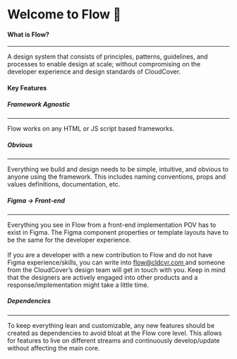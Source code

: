 
<Meta title="Foundation/Introduction/About"></Meta>

<h1 class="margin-btm-44">Welcome to Flow 🎉</h1>

<h4 class="margin-btm-8">What is Flow?</h4>
<hr class="margin-btm-24"></hr>

<p class="margin-btm-44">
  A design system that consists of principles, patterns, guidelines, and processes to enable design
  at scale; without compromising on the developer experience and design standards of CloudCover.
</p>

<h4 class="margin-btm-24">Key Features</h4>
<h5 class="margin-btm-8">Framework Agnostic</h5>
<hr class="margin-btm-24"></hr>
<p class="margin-btm-24">Flow works on any HTML or JS script based frameworks. </p>

<h5 class="margin-btm-8">Obvious</h5>
<hr class="margin-btm-24"></hr>
<p class="margin-btm-24">
  Everything we build and design needs to be simple, intuitive, and obvious to anyone using the
  framework. This includes naming conventions, props and values definitions, documentation, etc.
</p>

<h5 class="margin-btm-8">Figma → Front-end</h5>
<hr class="margin-btm-24"></hr>
<p class="margin-btm-24">
  Everything you see in Flow from a front-end implementation POV has to exist in Figma. The Figma
  component properties or template layouts have to be the same for the developer experience.
  <br />
  <br />
  If you are a developer with a new contribution to Flow and do not have Figma experience/skills, you
  can write into <a href="https://flow.cldcvr.com/" target="blank">
    flow@cldcvr.com
  </a> and someone from the CloudCover’s design team will get in touch with you. Keep in mind that the
  designers are actively engaged into other products and a response/implementation might take a little
  time.
</p>

<h5 class="margin-btm-8">Dependencies</h5>
<hr class="margin-btm-24"></hr>
<p class="margin-btm-24">
  To keep everything lean and customizable, any new features should be created as dependencies to
  avoid bloat at the Flow core level. This allows for features to live on different streams and
  continuously develop/update without affecting the main core.
</p>
